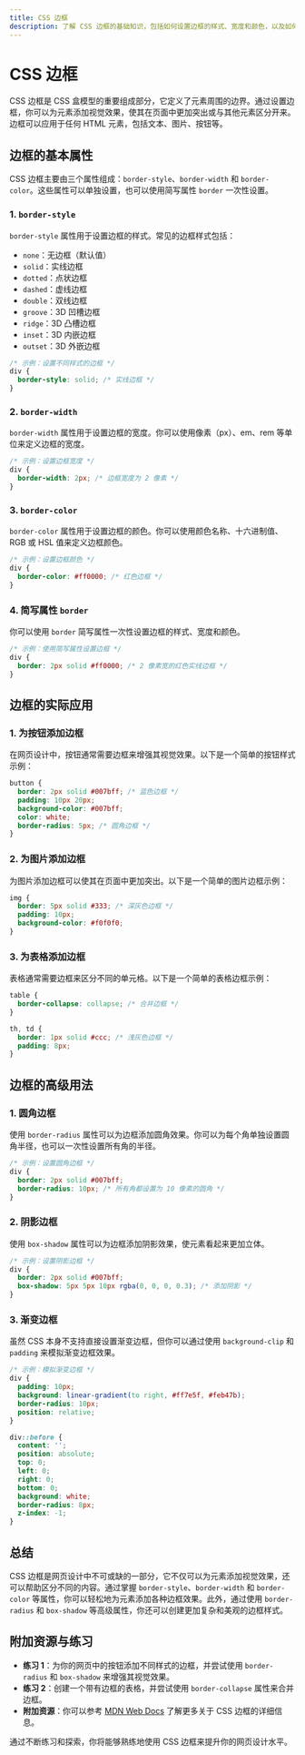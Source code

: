 ```yaml
---
title: CSS 边框
description: 了解 CSS 边框的基础知识，包括如何设置边框的样式、宽度和颜色，以及如何在实际项目中应用边框。
---
```


# CSS 边框

CSS 边框是 CSS 盒模型的重要组成部分，它定义了元素周围的边界。通过设置边框，你可以为元素添加视觉效果，使其在页面中更加突出或与其他元素区分开来。边框可以应用于任何 HTML 元素，包括文本、图片、按钮等。

## 边框的基本属性

CSS 边框主要由三个属性组成：`border-style`、`border-width` 和 `border-color`。这些属性可以单独设置，也可以使用简写属性 `border` 一次性设置。

### 1. `border-style`

`border-style` 属性用于设置边框的样式。常见的边框样式包括：

- `none`：无边框（默认值）
- `solid`：实线边框
- `dotted`：点状边框
- `dashed`：虚线边框
- `double`：双线边框
- `groove`：3D 凹槽边框
- `ridge`：3D 凸槽边框
- `inset`：3D 内嵌边框
- `outset`：3D 外嵌边框

```css
/* 示例：设置不同样式的边框 */
div {
  border-style: solid; /* 实线边框 */
}
```

### 2. `border-width`

`border-width` 属性用于设置边框的宽度。你可以使用像素（px）、em、rem 等单位来定义边框的宽度。

```css
/* 示例：设置边框宽度 */
div {
  border-width: 2px; /* 边框宽度为 2 像素 */
}
```

### 3. `border-color`

`border-color` 属性用于设置边框的颜色。你可以使用颜色名称、十六进制值、RGB 或 HSL 值来定义边框颜色。

```css
/* 示例：设置边框颜色 */
div {
  border-color: #ff0000; /* 红色边框 */
}
```

### 4. 简写属性 `border`

你可以使用 `border` 简写属性一次性设置边框的样式、宽度和颜色。

```css
/* 示例：使用简写属性设置边框 */
div {
  border: 2px solid #ff0000; /* 2 像素宽的红色实线边框 */
}
```

## 边框的实际应用

### 1. 为按钮添加边框

在网页设计中，按钮通常需要边框来增强其视觉效果。以下是一个简单的按钮样式示例：

```css
button {
  border: 2px solid #007bff; /* 蓝色边框 */
  padding: 10px 20px;
  background-color: #007bff;
  color: white;
  border-radius: 5px; /* 圆角边框 */
}
```

### 2. 为图片添加边框

为图片添加边框可以使其在页面中更加突出。以下是一个简单的图片边框示例：

```css
img {
  border: 5px solid #333; /* 深灰色边框 */
  padding: 10px;
  background-color: #f0f0f0;
}
```

### 3. 为表格添加边框

表格通常需要边框来区分不同的单元格。以下是一个简单的表格边框示例：

```css
table {
  border-collapse: collapse; /* 合并边框 */
}

th, td {
  border: 1px solid #ccc; /* 浅灰色边框 */
  padding: 8px;
}
```

## 边框的高级用法

### 1. 圆角边框

使用 `border-radius` 属性可以为边框添加圆角效果。你可以为每个角单独设置圆角半径，也可以一次性设置所有角的半径。

```css
/* 示例：设置圆角边框 */
div {
  border: 2px solid #007bff;
  border-radius: 10px; /* 所有角都设置为 10 像素的圆角 */
}
```

### 2. 阴影边框

使用 `box-shadow` 属性可以为边框添加阴影效果，使元素看起来更加立体。

```css
/* 示例：设置阴影边框 */
div {
  border: 2px solid #007bff;
  box-shadow: 5px 5px 10px rgba(0, 0, 0, 0.3); /* 添加阴影 */
}
```

### 3. 渐变边框

虽然 CSS 本身不支持直接设置渐变边框，但你可以通过使用 `background-clip` 和 `padding` 来模拟渐变边框效果。

```css
/* 示例：模拟渐变边框 */
div {
  padding: 10px;
  background: linear-gradient(to right, #ff7e5f, #feb47b);
  border-radius: 10px;
  position: relative;
}

div::before {
  content: '';
  position: absolute;
  top: 0;
  left: 0;
  right: 0;
  bottom: 0;
  background: white;
  border-radius: 8px;
  z-index: -1;
}
```

## 总结

CSS 边框是网页设计中不可或缺的一部分，它不仅可以为元素添加视觉效果，还可以帮助区分不同的内容。通过掌握 `border-style`、`border-width` 和 `border-color` 等属性，你可以轻松地为元素添加各种边框效果。此外，通过使用 `border-radius` 和 `box-shadow` 等高级属性，你还可以创建更加复杂和美观的边框样式。

## 附加资源与练习

- **练习 1**：为你的网页中的按钮添加不同样式的边框，并尝试使用 `border-radius` 和 `box-shadow` 来增强其视觉效果。
- **练习 2**：创建一个带有边框的表格，并尝试使用 `border-collapse` 属性来合并边框。
- **附加资源**：你可以参考 [MDN Web Docs](https://developer.mozilla.org/zh-CN/docs/Web/CSS/border) 了解更多关于 CSS 边框的详细信息。

通过不断练习和探索，你将能够熟练地使用 CSS 边框来提升你的网页设计水平。
